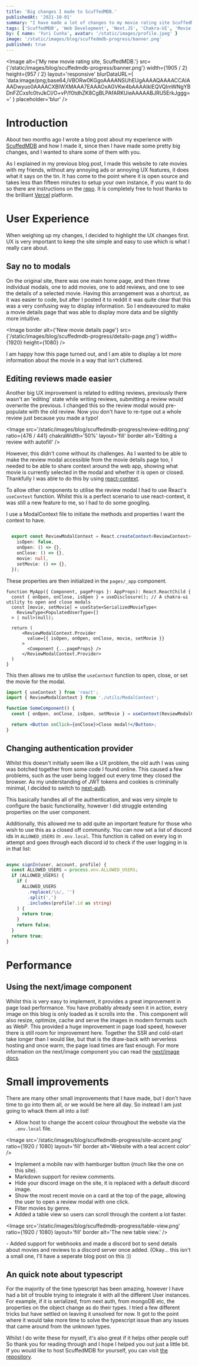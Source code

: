 ```yaml
---
title: 'Big changes I made to ScuffedMDB.'
publishedAt: '2021-10-01'
summary: "I have made a lot of changes to my movie rating site ScuffedMDB over the last couple of months, here's why."
tags: ['ScuffedMDB', 'Web Development', 'Next.JS', 'Chakra-UI', 'Movie Rating']
by: { name: 'Yuri Cunha', avatar: '/static/images/profile.jpeg' }
image: '/static/images/blog/scuffedmdb-progress/banner.png'
published: true
---
```


<Image
  alt={'My new movie rating site, ScuffedMDB.'}
  src={'/static/images/blog/scuffedmdb-progress/banner.png'}
  width={1905 / 2}
  height={957 / 2}
  layout='responsive'
  blurDataURL={
    'data:image/png;base64,iVBORw0KGgoAAAANSUhEUgAAAAQAAAACCAIAAADwyuo0AAAACXBIWXMAAA7EAAAOxAGVKw4bAAAAIklEQVQImWNgYBDnFZCxsfc0tvJkCI/O+vP/f0tdhZK8CgBLPAfARKUieAAAAABJRU5ErkJggg=='
  }
  placeholder='blur'
/>

# Introduction

About two months ago I wrote a blog post about my experience with [ScuffedMDB](https://smdb.mikeroph.one) and how I made it, since then I have made some pretty big changes, and I wanted to share some of them with you.

As I explained in my previous blog post, I made this website to rate movies with my friends, without any annoying ads or annoying UX features, it does what it says on the tin. It has come to the point where it is open source and takes less than fifteen minutes to setup your own instance, if you want to do so there are instructions on the [repo](https://github.com/isyuricunha/scuffedmdb/#README). It is completely free to host thanks to the brilliant [Vercel](https://vercel.com) platform.

# User Experience

When weighing up my changes, I decided to highlight the UX changes first. UX is very important to keep the site simple and easy to use which is what I really care about.

## Say no to modals

On the original site, there was one main home page, and then three individual modals, one to add movies, one to add reviews, and one to see the details of a selected movie. Having this arrangement was a shortcut, as it was easier to code, but after I posted it to reddit it was quite clear that this was a very confusing way to display information. So I endeavoured to make a movie details page that was able to display more data and be slightly more intuitive.

<Image
  border
  alt={'New movie details page'}
  src={'/static/images/blog/scuffedmdb-progress/details-page.png'}
  width={1920}
  height={1080}
/>

I am happy how this page turned out, and I am able to display a lot more information about the movie in a way that isn't cluttered.

## Editing reviews made easier

Another big UX improvement is related to editing reviews, previously there wasn't an 'editing' state while writing reviews, submitting a review would overwrite the previous. I changed this so the review modal would pre-populate with the old review. Now you don't have to re-type out a whole review just because you made a typo!

<Image
  src='/static/images/blog/scuffedmdb-progress/review-editing.png'
  ratio={476 / 441}
  chakraWidth='50%'
  layout='fill'
  border
  alt='Editing a review with autofill'
/>

However, this didn't come without its challenges. As I wanted to be able to make the review modal accessible from the movie details page too, I needed to be able to share context around the web app, showing what movie is currently selected in the modal and whether it is open or closed. Thankfully I was able to do this by using [react-context](https://reactjs.org/docs/context.html).

<Aside type={"neutral"} title={"Allowing the review modal to be opened by any component"}>

To allow other components to utilise the review modal I had to
use React's `useContext` function. Whilst this is a perfect scenario to use react-context, it was still a new feature to me, so I had to do some googling.

I use a ModalContext file to initiate the methods and properties I want the context to have.

```jsx:utils/ModalContext.ts

  export const ReviewModalContext = React.createContext<ReviewContext>({
    isOpen: false,
    onOpen: () => {},
    onClose: () => {},
    movie: null,
    setMovie: () => {},
  });

```

<!--- </ReviewContext> This tag is to stop the typescript in the example from ruining the syntax colouring in my editor -_- -->

These properties are then initialized in the `pages/_app` component.

```jsx:pages/_app.tsx
function MyApp({ Component, pageProps }: AppProps): React.ReactChild {
  const { onOpen, onClose, isOpen } = useDisclosure(); // A chakra-ui utility to open and close modals
  const [movie, setMovie] = useState<SerializedMovieType<
    ReviewType<PopulatedUserType>[]
  > | null>(null);

  return (
      <ReviewModalContext.Provider
        value={{ isOpen, onOpen, onClose, movie, setMovie }}
      >
        <Component {...pageProps} />
      </ReviewModalContext.Provider>
  )
}
```

This then allows me to utilise the `useContext` function to open, close, or set the movie for the modal.

```jsx
import { useContext } from 'react';
import { ReviewModalContext } from './utils/ModalContext';

function SomeComponent() {
  const { onOpen, onClose, isOpen, setMovie } = useContext(ReviewModalContext);

  return <Button onClick={onClose}>Close modal!</Button>;
}
```

</Aside>

## Changing authentication provider

Whilst this doesn't initially seem like a UX problem, the old auth I was using was botched together from some code I found online. This caused a few problems, such as the user being logged out every time they closed the browser. As my understanding of JWT tokens and cookies is criminally minimal, I decided to switch to [next-auth](https://github.com/nextauthjs/next-auth).

This basically handles all of the authentication, and was very simple to configure the basic functionality, however I did struggle extending properties on the user component.

Additionally, this allowed me to add quite an important feature for those who wish to use this as a closed off community. You can now set a list of discord ids in `ALLOWED_USERS` in `.env.local`. This function is called on every log in attempt and goes through each discord id to check if the user logging in is in that list:

```jsx:pages/api/[...nextauth].ts

async signIn(user, account, profile) {
  const ALLOWED_USERS = process.env.ALLOWED_USERS;
  if (ALLOWED_USERS) {
    if (
      ALLOWED_USERS
        .replace(/\s/, '')
        .split(',')
        .includes(profile?.id as string)
    ) {
      return true;
    }
    return false;
  }
  return true;
}

```

# Performance

## Using the next/image component

Whilst this is very easy to implement, it provides a great improvement in page load performance. You have probably already seen it in action, every image on this blog is only loaded as it scrolls into the <Definition term='viewport' definition='The area of the web-page that the user can see' />. This component will also resize, optimize, cache and serve the images in modern formats such as WebP. This provided a huge improvement in page load speed, however there is still room for improvement here. Together the SSR and cold-start take longer than I would like, but that is the draw-back with serverless hosting and once warm, the page load times are fast enough. For more information on the next/image component you can read the [next/image docs](https://nextjs.org/docs/api-reference/next/image).

# Small improvements

There are many other small improvements that I have made, but I don't have time to go into them all, or we would be here all day. So instead I am just going to whack them all into a list!

- Allow host to change the accent colour throughout the website via the `.env.local` file.

<Image
  src='/static/images/blog/scuffedmdb-progress/site-accent.png'
  ratio={1920 / 1080}
  layout='fill'
  border
  alt='Website with a teal accent color'
/>

- Implement a mobile nav with hamburger button (much like the one on this site).
- Markdown support for review comments.
- Hide your discord image on the site, it is replaced with a default discord image.
- Show the most recent movie on a card at the top of the page, allowing the user to open a review modal with one click.
- Filter movies by genre.
- Added a table view so users can scroll through the content a lot faster.

<Image
  src='/static/images/blog/scuffedmdb-progress/table-view.png'
  ratio={1920 / 1080}
  layout='fill'
  border
  alt='The new table view.'
/>

<Sparkles>
  - Added support for webhooks and made a discord bot to send details about movies and reviews to a
  discord server once added. (Okay... this isn't a small one, I'll have a seperate blog post on this
  :))
</Sparkles>

## An quick note about typescript

For the majority of the time typescript has been amazing, however I have had a bit of trouble trying to integrate it with all the different User instances. For example, if it is serialized, from next auth, from mongoDB etc, the properties on the object change as do their types. I tried a few different tricks but have settled on leaving it unsolved for now. It got to the point where it would take more time to solve the typescript issue than any issues that came around from the unknown types.

<Aside type={'positive'} title={'Thank you very much for reading!'}>
  Whilst I do write these for myself, it's also great if it helps other people out! So thank you for
  reading through and I hope I helped you out just a little bit. If you would like to host
  ScuffedMDB for yourself, you can visit
  <a href='https://github.com/isyuricunha/scuffedmdb'> the repository</a>.
</Aside>
